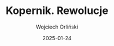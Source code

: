 ---
title: "Kopernik. Rewolucje"
author: "Wojciech Orliński"
published: true
status: "listened"
date: "2025-01-24"
bookType: "audiobook"
tag: "Science"
cover: "/books/kopernik-rewolucje.jpg"
---